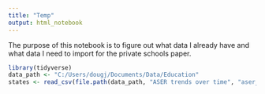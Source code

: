 ---
title: "Temp"
output: html_notebook
---

The purpose of this notebook is to figure out what data I already have and what data I need to import for the private schools paper.

```{r setup}
library(tidyverse)
data_path <- "C:/Users/dougj/Documents/Data/Education"
states <- read_csv(file.path(data_path, "ASER trends over time", "aser_trends.csv"))
```

